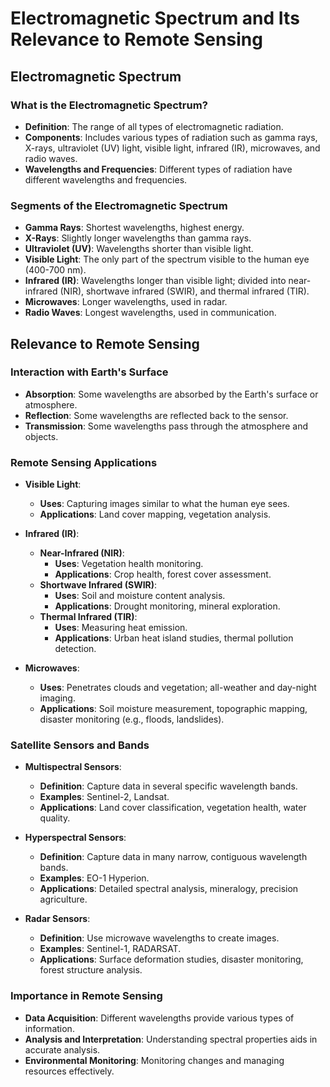 # Electromagnetic Spectrum and Its Relevance to Remote Sensing

## Electromagnetic Spectrum

### What is the Electromagnetic Spectrum?
- **Definition**: The range of all types of electromagnetic radiation.
- **Components**: Includes various types of radiation such as gamma rays, X-rays, ultraviolet (UV) light, visible light, infrared (IR), microwaves, and radio waves.
- **Wavelengths and Frequencies**: Different types of radiation have different wavelengths and frequencies.

### Segments of the Electromagnetic Spectrum
- **Gamma Rays**: Shortest wavelengths, highest energy.
- **X-Rays**: Slightly longer wavelengths than gamma rays.
- **Ultraviolet (UV)**: Wavelengths shorter than visible light.
- **Visible Light**: The only part of the spectrum visible to the human eye (400-700 nm).
- **Infrared (IR)**: Wavelengths longer than visible light; divided into near-infrared (NIR), shortwave infrared (SWIR), and thermal infrared (TIR).
- **Microwaves**: Longer wavelengths, used in radar.
- **Radio Waves**: Longest wavelengths, used in communication.

## Relevance to Remote Sensing

### Interaction with Earth's Surface
- **Absorption**: Some wavelengths are absorbed by the Earth's surface or atmosphere.
- **Reflection**: Some wavelengths are reflected back to the sensor.
- **Transmission**: Some wavelengths pass through the atmosphere and objects.

### Remote Sensing Applications
- **Visible Light**:
  - **Uses**: Capturing images similar to what the human eye sees.
  - **Applications**: Land cover mapping, vegetation analysis.

- **Infrared (IR)**:
  - **Near-Infrared (NIR)**:
    - **Uses**: Vegetation health monitoring.
    - **Applications**: Crop health, forest cover assessment.
  - **Shortwave Infrared (SWIR)**:
    - **Uses**: Soil and moisture content analysis.
    - **Applications**: Drought monitoring, mineral exploration.
  - **Thermal Infrared (TIR)**:
    - **Uses**: Measuring heat emission.
    - **Applications**: Urban heat island studies, thermal pollution detection.

- **Microwaves**:
  - **Uses**: Penetrates clouds and vegetation; all-weather and day-night imaging.
  - **Applications**: Soil moisture measurement, topographic mapping, disaster monitoring (e.g., floods, landslides).

### Satellite Sensors and Bands
- **Multispectral Sensors**:
  - **Definition**: Capture data in several specific wavelength bands.
  - **Examples**: Sentinel-2, Landsat.
  - **Applications**: Land cover classification, vegetation health, water quality.

- **Hyperspectral Sensors**:
  - **Definition**: Capture data in many narrow, contiguous wavelength bands.
  - **Examples**: EO-1 Hyperion.
  - **Applications**: Detailed spectral analysis, mineralogy, precision agriculture.

- **Radar Sensors**:
  - **Definition**: Use microwave wavelengths to create images.
  - **Examples**: Sentinel-1, RADARSAT.
  - **Applications**: Surface deformation studies, disaster monitoring, forest structure analysis.

### Importance in Remote Sensing
- **Data Acquisition**: Different wavelengths provide various types of information.
- **Analysis and Interpretation**: Understanding spectral properties aids in accurate analysis.
- **Environmental Monitoring**: Monitoring changes and managing resources effectively.


